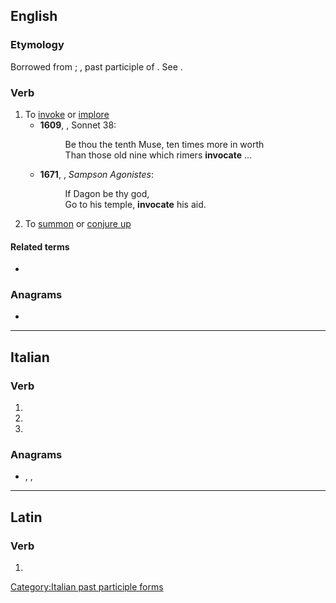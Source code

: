 ==English==

===Etymology===
Borrowed from {{bor|en|la|invocare}}; {{m|la|invocatus}}, past participle of {{m|la|invocare}}. See {{doublet|en|notext=1|invoke}}.

===Verb===
{{en-verb|invocat}}

# To [[invoke]] or [[implore]]
#* '''1609''', {{w|William Shakespeare}}, Sonnet 38:
#*: Be thou the tenth Muse, ten times more in worth
#*: Than those old nine which rimers '''invocate''' ...
#* '''1671''', {{w|John Milton}}, ''Sampson Agonistes'':
#*: If Dagon be thy god,
#*: Go to his temple, '''invocate''' his aid.
# To [[summon]] or [[conjure up]]

====Related terms====
* {{l|en|invocation}}

===Anagrams===
* {{anagrams|en|a=aceinotv|Caviteño|conative}}

----

==Italian==

===Verb===
{{head|it|verb form}}

# {{inflection of|invocare||2|p|pres|indc|lang=it}}
# {{inflection of|invocare||2|p|impr|lang=it}}
# {{feminine plural of|invocato|lang=it}}

===Anagrams===
* {{l|it|conative}}, {{l|it|nevicato}}, {{l|it|vociante}}

[[Category:Italian past participle forms]]

----

==Latin==

===Verb===
{{la-verb-form|invocāte}}

# {{inflection of|invocō||2|p|pres|actv|impr|lang=la}}